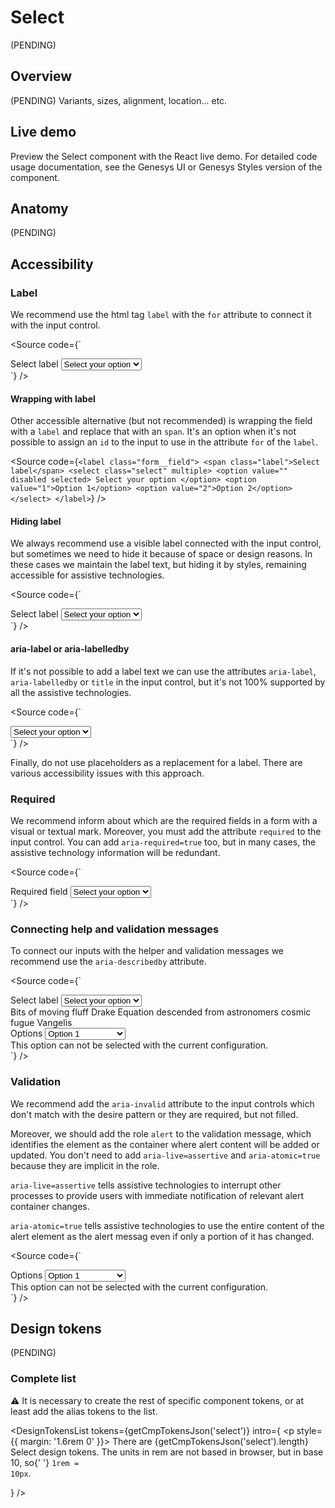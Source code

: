 


<Meta of={Stories} />

# Select

(PENDING)

## Overview

(PENDING) Variants, sizes, alignment, location... etc.

## Live demo

Preview the Select component with the React live demo. For detailed code usage
documentation, see the Genesys UI or Genesys Styles version of the component.

<Canvas of={Stories.Example} />
<Controls of={Stories.Example} />

<section className="mrow">
  <div className="mcol-12 mcol-sm-6">
    <CardReact url="https://devoinc.github.io/genesys-ui/?path=/docs/components-form-select--docs" />
  </div>
  <div className="mcol-12 mcol-sm-6">
    <CardHtml url="https://gitlab.devotools.com/engineering/quvis/genesys-styles" />
  </div>
</section>

## Anatomy

(PENDING)

## Accessibility

### Label

We recommend use the html tag `label` with the `for` attribute to connect it with the input control.

<Source
  code={`
  <div class="form__field">
    <label for="select-id-base" class="label">
      Select label
    </label>
    <select id="select-id-base" class="select">
      <option value="" disabled selected>
        Select your option
      </option>
      <option value="1">Option 1</option>
      <option value="2">Option 2</option>
    </select>
  </div>
  `}
/>

#### Wrapping with label

Other accessible alternative (but not recommended) is wrapping the field with a `label` and replace that with an `span`.
It's an option when it's not possible to assign an `id` to the input to use in the attribute `for` of the `label`.

<Source
  code={`
  <label class="form__field">
    <span class="label">Select label</span>
    <select class="select" multiple>
      <option value="" disabled selected>
        Select your option
      </option>
      <option value="1">Option 1</option>
      <option value="2">Option 2</option>
    </select>
  </label>
  `}
/>

#### Hiding label

We always recommend use a visible label connected with the input control, but sometimes we need to hide it because
of space or design reasons. In these cases we maintain the label text, but hiding it by styles, remaining accessible
for assistive technologies.

<Source
  code={`
  <div class="form__field">
    <label for="select-id-base" class="label label--hide">
      Select label
    </label>
    <select id="select-id-base" class="select">
      <option value="" disabled selected>
        Select your option
      </option>
      <option value="1">Option 1</option>
      <option value="2">Option 2</option>
    </select>
  </div>
  `}
/>

#### aria-label or aria-labelledby

If it's not possible to add a label text we can use the attributes `aria-label`, `aria-labelledby` or `title`
in the input control, but it's not 100% supported by all the assistive technologies.

<Source
  code={`
  <div class="form__field">
    <select id="select-id-base" class="select" aria-label="Select label">
      <option value="" disabled selected>
        Select your option
      </option>
      <option value="1">Option 1</option>
      <option value="2">Option 2</option>
    </select>
  </div>
  `}
/>

Finally, do not use placeholders as a replacement for a label. There are various accessibility issues with this approach.

### Required

We recommend inform about which are the required fields in a form with a visual or textual mark.
Moreover, you must add the attribute `required` to the input control. You can add
`aria-required=true` too, but in many cases, the assistive technology information will be redundant.

<Source
  code={`
  <div class="form__field form__field--required">
    <label for="select-id-required" class="label">
      Required field
    </label>
    <select class="select" id="select-id-required" required>
      <option value="" disabled selected>
        Select your option
      </option>
      <option value="1">Option 1</option>
      <option value="2">Option 2</option>
    </select>
  </div>
  `}
/>

### Connecting help and validation messages

To connect our inputs with the helper and validation messages we recommend use the `aria-describedby` attribute.

<Source
  code={`
  <div class="form">
    <div class="form__field">
      <label for="select-id-helper" class="label">
        Select label
      </label>
      <select
        aria-describedby="select-id-helper-message"
        id="select-id-helper"
        class="select"
      >
        <option value="" disabled selected>
          Select your option
        </option>
        <option value="1">Option 1</option>
        <option value="2">Option 2</option>
      </select>
      <div class="form__helper" id="select-id-helper-message">
        Bits of moving fluff Drake Equation descended from astronomers cosmic
        fugue Vangelis
      </div>
    </div>
    <div class="form__field form__field--error">
      <label for="select-id-error" class="label">
        Options
      </label>
      <select
        aria-describedby="select-id-error-message"
        aria-invalid="true"
        id="select-id-error"
        class="select"
      >
        <option value="" disabled>
          Select your option
        </option>
        <option value="1" selected>
          Option 1
        </option>
        <option value="2">Option 2</option>
      </select>
      <div role="alert" class="form__validation" id="select-id-error-message">
        This option can not be selected with the current configuration.
      </div>
    </div>
  </div>
  `}
/>

### Validation

We recommend add the `aria-invalid` attribute to the input controls which don't match with the desire pattern
or they are required, but not filled.

Moreover, we should add the role `alert` to the validation message, which identifies the element as
the container where alert content will be added or updated. You don't need to add `aria-live=assertive` and
`aria-atomic=true` because they are implicit in the role.

`aria-live=assertive` tells assistive technologies to interrupt other processes to provide users with
immediate notification of relevant alert container changes.

`aria-atomic=true` tells assistive technologies to use the entire content of the alert element as the alert messag
even if only a portion of it has changed.

<Source
  code={`
  <div class="form__field form__field--error">
    <label for="select-id-error" class="label">
      Options
    </label>
    <select
      aria-describedby="select-id-error-message"
      aria-invalid="true"
      id="select-id-error"
      class="select"
    >
      <option value="" disabled>
        Select your option
      </option>
      <option value="1" selected>
        Option 1
      </option>
      <option value="2">Option 2</option>
    </select>
    <div role="alert" class="form__validation" id="select-id-error-message">
      This option can not be selected with the current configuration.
    </div>
  </div>
  `}
/>

## Design tokens

(PENDING)

### Complete list

⚠️ It is necessary to create the rest of specific component tokens, or at least add the alias tokens to the list.

<DesignTokensList
  tokens={getCmpTokensJson('select')}
  intro={
    <p style={{ margin: '1.6rem 0' }}>
      There are {getCmpTokensJson('select').length} Select design tokens. The
      units in rem are not based in browser, but in base 10, so{' '}
      <code>1rem = 10px</code>.
    </p>
  }
/>
